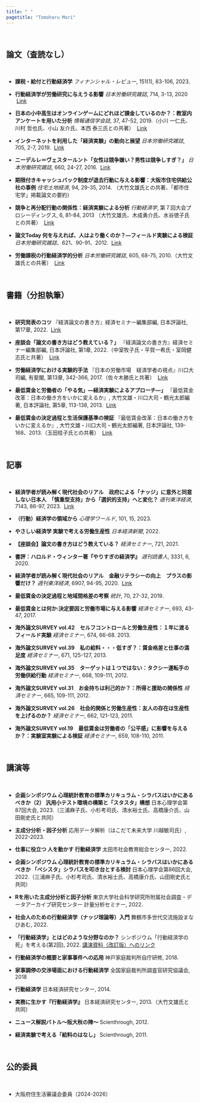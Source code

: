 ```yaml
---
title: " "
pagetitle: "Tomoharu Mori"
---
```


<br>

## 論文（査読なし）

<br>

- **課税・給付と行動経済学**
  *フィナンシャル・レビュー*, 151(1), 83-106, 2023.

- **行動経済学が労働研究に与えうる影響**
  *日本労働研究雑誌*, 714, 3-13, 2020
  &nbsp;[Link](https://www.jil.go.jp/institute/zassi/backnumber/2020/01/pdf/003-013.pdf)

- **日本の小中高生はオンラインゲームにどれほど課金しているのか？：教室内アンケートを用いた分析**
  *情報通信学会誌*, 37, 47-52, 2019.（小川 一仁氏、川村 哲也氏、小山 友介氏、本西 泰三氏との共著）
  &nbsp;[Link](https://doi.org/10.11430/jsicr.37.1_47)

- **インターネットを利用した「経済実験」の動向と展望**
  *日本労働研究雑誌*, 705, 2-7, 2019.
  &nbsp;[Link](https://www.jil.go.jp/institute/zassi/backnumber/2019/04/pdf/002-007.pdf)
  
- **ニーデルレ＝ヴェスタールント「女性は競争嫌い？男性は競争しすぎ？」**
  *日本労働研究雑誌*, 660, 24-27, 2016.
  &nbsp;[Link](https://www.jil.go.jp/institute/zassi/backnumber/2016/04/pdf/024-027.pdf)

- **期限付きキャッシュバック制度が退去行動に与える影響：大阪市住宅供給公社の事例**
  *住宅土地経済*, 94, 29-35, 2014.
  （大竹文雄氏との共著、「都市住宅学」掲載論文の要約）

- **競争と再分配行動の関係性：経済実験による分析**
  *行動経済学*, 第７回大会プロシーディングス, 6, 81-84, 2013
  （大竹文雄氏、木成勇介氏、水谷徳子氏との共著） 
  &nbsp;[Link](https://doi.org/10.11167/jbef.6.81)

- **論文Today 何を与えれば、人はより働くのか？―フィールド実験による検証**
  *日本労働研究雑誌*、621、90-91、2012.
  &nbsp;[Link](https://www.jil.go.jp/institute/zassi/backnumber/2012/04/pdf/090-091.pdf)

- **労働課税の行動経済学的分析**
  *日本労働研究雑誌*, 605, 68-75, 2010.（大竹文雄氏との共著）
  &nbsp;[Link](https://www.jil.go.jp/institute/zassi/backnumber/2010/12/pdf/068-075.pdf)

<br>

## 書籍（分担執筆）

<br>

- **研究発表のコツ**
  『経済論文の書き方』経済セミナー編集部編, 日本評論社, 第17章, 2022.
  &nbsp;[Link](https://www.nippyo.co.jp/shop/book/8883.html)  

- **座談会「論文の書き方はどう教えている？」**
  『経済論文の書き方』経済セミナー編集部編, 日本評論社, 第1章, 2022.（中室牧子氏・平賀一希氏・室岡健志氏と共著）
  &nbsp;[Link](https://www.nippyo.co.jp/shop/book/8883.html)  

- **労働経済学における実験的手法**
  『日本の労働市場　経済学者の視点』川口大司編, 有斐閣, 第13章, 342-366, 2017.（佐々木勝氏と共著）
  &nbsp;[Link](http://www.yuhikaku.co.jp/books/detail/9784641165120)
  
- **最低賃金と労働者の「やる気」―経済実験によるアプローチ―」**
  『最低賃金改革：日本の働き方をいかに変えるか』, 大竹文雄・川口大司・鶴光太郎編著, 日本評論社, 第5章, 113-138, 2013.
  &nbsp;[Link](https://www.nippyo.co.jp/shop/book/6257.html)
  
- **最低賃金の決定過程と生活保護基準の検証**
  『最低賃金改革：日本の働き方をいかに変えるか』,
  大竹文雄・川口大司・鶴光太郎編著, 日本評論社, 139-168、2013.（玉田桂子氏との共著）
  &nbsp;[Link](https://www.nippyo.co.jp/shop/book/6257.html)

<br>

## 記事

<br>

- **経済学者が読み解く現代社会のリアル　政府による「ナッジ」に意外と同意しない日本人　「慎重型支持」から「選択的支持」へと変化？**
  *週刊東洋経済*, 7143, 86-97, 2023.
  &nbsp;[Link](https://toyokeizai.net/articles/-/711080)

- **（行動）経済学の領域から**
  *心理学ワールド*, 101, 15, 2023.

- **やさしい経済学 実験で考える労働生産性**
  *日本経済新聞*, 2022.

- **【座談会】論文の書き方はどう教えている？**
  *経済セミナー*, 721, 2021.

- **書評：ハロルド・ウィンター著『やりすぎの経済学』**
  *週刊読書人*, 3331, 6, 2020.

- **経済学者が読み解く現代社会のリアル　金融リテラシーの向上　プラスの影響だけ？**
  *週刊東洋経済*, 6907, 94-95, 2020.
  &nbsp;[Link](https://premium.toyokeizai.net/articles/-/22969)

- **最低賃金の決定過程と地域間格差の考察**
  *統計*, 70, 27-32, 2019.

- **最低賃金とは何か:決定要因と労働市場に与える影響**
  *経済セミナー*, 693, 43-47, 2017.

- **海外論文SURVEY vol.42　セルフコントロールと労働生産性：１年に渡るフィールド実験**
  *経済セミナー*, 674, 66-68. 2013.

- **海外論文SURVEY vol.39　私の給料・・・低すぎ？：賃金格差と仕事の満足度**
  *経済セミナー*, 671, 125-127, 2013.

- **海外論文SURVEY vol.35　ターゲットは１つではない：タクシー運転手の労働供給行動**
  *経済セミナー*, 668, 109-111, 2012.

- **海外論文SURVEY vol.31　お金持ちは利己的か？：所得と援助の関係性**
  *経済セミナー*, 665, 109-111, 2012.

- **海外論文SURVEY vol.26　社会的関係と労働生産性：友人の存在は生産性を上げるのか？**
  *経済セミナー*, 662, 121-123, 2011.

- **海外論文SURVEY vol.19　最低賃金は労働者の「公平感」に影響を与えるか？：実験室実験による検証**
  *経済セミナー*, 659, 108-110, 2011.

<br>

## 講演等

<br>

- **企画シンポジウム 心理統計教育の標準カリキュラム・シラバスはいかにあるべきか（2） 汎用小テスト環境の構築と「スタスタ」構想**
  日本心理学会第87回大会, 2023.（三浦麻子氏、小杉考司氏、清水裕士氏、高橋康介氏、山田剛史氏と共同）

- **主成分分析・因子分析**
  応用データ解析（はこだて未来大学 川越敏司氏）, 2022-2023.

- **仕事に役立つ 人を動かす 行動経済学**
  太田市社会教育総合センター, 2022.

- **企画シンポジウム 心理統計教育の標準カリキュラム・シラバスはいかにあるべきか 「ベシスタ」シラバスを叩き台とする検討**
  日本心理学会第86回大会, 2022.（三浦麻子氏、小杉考司氏、清水裕士氏、高橋康介氏、山田剛史氏と共同）

- **Rを用いた主成分分析と因子分析**
  東京大学社会科学研究所附属社会調査・データアーカイブ研究センター 計量分析セミナー, 2022.

- **社会人のための行動経済学（ナッジ理論等）入門**
  舞鶴市多世代交流施設まなびあむ, 2022.

- **「行動経済学」とはどのような分野なのか？**
  シンポジウム「行動経済学の死」を考える(第2回), 2022.
  [講演資料（改訂版）へのリンク](https://www.dropbox.com/s/m9og4vjnzx3hacp/%E8%A1%8C%E5%8B%95%E7%B5%8C%E6%B8%88%E5%AD%A6%E3%81%A8%E3%81%AF%E3%81%A9%E3%81%AE%E3%82%88%E3%81%86%E3%81%AA%E5%88%86%E9%87%8E%E3%81%AA%E3%81%AE%E3%81%8B%EF%BC%9F%E6%94%B9%E8%A8%82%E7%89%88.pdf?dl=0)

- **行動経済学の概要と家事事件への応用**
  神戸家庭裁判所自庁研修, 2018.

- **家事調停の交渉場面における行動経済学**
  全国家庭裁判所調査官研究協議会, 2018

- **行動経済学**
  日本経済研究センター, 2014.

- **実務に生かす『行動経済学』**
  日本経済研究センター, 2013.（大竹文雄氏と共同）

- **ニュース解説バトル〜阪大秋の陣〜**
  Scienthrough, 2012.
  
- **経済実験で考える「給料のはなし」**
  Scienthrough, 2011.
  
<br>
  
## 公的委員

<br>

- 大阪府住生活審議会委員（2024-2026）
